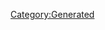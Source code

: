 {{Texts/Music
 |ID=100
 |MusicName=ねこ日記【MIRROR ver.】
 |OfficialName=ねこ日記
 |VocalName=ランカ・リー＝中島愛
 |VocalNameLF=ランカ・リー＝中島愛
 |Description=作品：マクロスF<br/><br/>歌手：ランカ・リー＝中島愛<br/><br/>作詞：一倉宏<br/>作曲：菅野よう子
 |BuyURL=https://recochoku.jp/song/S20155998/
 |StoryDesc=下積みを重ねながら、ついに歌手としてデビューする<br/>ことができたランカ。1人でも多くの人に知ってもらう<br/>ため、街頭で精力的にプロモーションを行うのだった。<br/><br/>その後、映画への出演が決まり一躍人気のアイドルと<br/>なったランカ。地道な活動こそが夢を繋いだのである。
 |StoryTitle=「この度、私デビューします」
 |BannerId=3
 |AnmStoreURL=https://anime.dmkt-sp.jp/animestore/ci_pc?workId=20494
}}
[[Category:Generated]]
